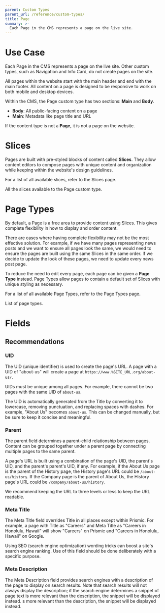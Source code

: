 ```yaml
---
parent: Custom Types
parent_url: /reference/custom-types/
title: Page
summary: >-
  Each Page in the CMS represents a page on the live site.
---
```



# Use Case

Each Page in the CMS represents a page on the live site. Other custom types,
such as Navigation and Info Card, do not create pages on the site.

All pages within the website start with the main header and end with the main
footer. All content on a page is designed to be responsive to work on both
mobile and desktop devices.

Within the CMS, the Page custom type has two sections: **Main** and **Body**.

- **Body**: All public-facing content on a page
- **Main**: Metadata like page title and URL

<Callout heading="Reminder" type="info">

If the content type is not a **Page**, it is not a page on the website.

</Callout>

# Slices

Pages are built with pre-styled blocks of content called **Slices**. They allow
content editors to compose pages with unique content and organization while
keeping within the website's design guidelines.

For a list of all available slices, refer to the Slices page.

<LinkCard title="Slices" href="/reference/custom-types/page/slices">
  All the slices available to the Page custom type.
</LinkCard>

# Page Types

By default, a Page is a free area to provide content using Slices. This gives
complete flexibility in how to display and order content.

There are cases where having complete flexibility may not be the most effective
solution. For example, if we have many pages representing news posts and we want
to ensure all pages look the same, we would need to ensure the pages are built
using the same Slices in the same order. If we decide to update the look of
these pages, we need to update every news post page.

To reduce the need to edit every page, each page can be given a **Page Type**
instead. Page Types allow pages to contain a default set of Slices with unique
styling as necessary.

For a list of all available Page Types, refer to the Page Types page.

<LinkCard href="/reference/custom-types/page/page-types/" title="Page Types">
  List of page types.
</LinkCard>

# Fields

<FieldsTable>
  <Field
    name="Title"
    type="Heading"
    required={true}
    description="The page's title"
  />
  <Field
    name="UID"
    type="ID"
    required={true}
    description="The page's unique page path."
  />
  <Field
    name="Parent"
    type="Content Relationship"
    required={false}
    description="The page's contextual parent. Used to generate the page's URL."
  />
  <Field
    name="Meta Title"
    type="Text"
    required={false}
    description="Title used in place of the Title field for SEO."
  />
  <Field
    name="Meta Description"
    type="Text"
    required={false}
    description="Description of the page's content and/or purpose for SEO."
  />
</FieldsTable>

## Recommendations

### UID

The UID \(unique identifier\) is used to create the page's URL. A page with a
UID of "about-us" will create a page at `https://www.%SITE_URL.org/about-us/`.

UIDs must be unique among all pages. For example, there cannot be two pages with
the same UID of `about-us`.

The UID is automatically generated from the Title by converting it to lowercase,
removing punctuation, and replacing spaces with dashes. For example, "About Us"
becomes `about-us`. This can be changed manually, but be sure to keep it concise
and meaningful.

### Parent

The parent field determines a parent-child relationship between pages. Content
can be grouped together under a parent page by connecting multiple pages to the
same parent.

A page's URL is built using a combination of the page's UID, the parent's UID,
and the parent's parent's UID, if any. For example, if the About Us page is the
parent of the History page, the History page's URL could be `/about-us/history`.
If the Company page is the parent of About Us, the History page's URL could be
`/company/about-us/history`.

We recommend keeping the URL to three levels or less to keep the URL readable.

### Meta Title

The Meta Title field overrides Title in all places except within Prismic. For
example, a page with Title as "Careers" and Meta Title as "Careers in Honolulu,
Hawaii" will show "Careers" on Prismic and "Careers in Honolulu, Hawaii" on
Google.

Using SEO \(search engine optimization\) wording tricks can boost a site's
search engine ranking. Use of this field should be done deliberately with a
specific purpose.

### Meta Description

The Meta Description field provides search engines with a description of the
page to display on search results. Note that search results will not always
display the description; if the search engine determines a snippet of page text
is more relevant than the description, the snippet will be displayed instead. s
more relevant than the description, the snippet will be displayed instead.
